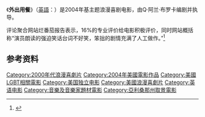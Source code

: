 {{Expand language|time=2016-04-01T04:05:28+00:00}}
{{expand|time=2016-04-01T04:05:28+00:00}}

{{noteTA
|T=zh-tw:外出用餐; zh-hk:戇直處男; zh-cn:外出就餐1：憨直处男;
|G1=Movie
|G2=Show
|1=zh-tw:外出用餐; zh-hk:戇直處男; zh-cn:外出就餐1：憨直处男;
}}

《'''外出用餐'''》（[[英語|英語]]：{{lang|en|''Eating Out''}}）是2004年基主题浪漫喜剧电影，由Q·阿兰·布罗卡编剧并执导。

评论聚合网站烂番茄报告表示，16%的专业评价给电影积极评价，同时网站概括称“演员朗读的强迫笑话台词不好笑，笨拙的剧情充满了人工做作。”<ref>{{Cite web |url=http://www.rottentomatoes.com/m/eating_out/ |title=Eating Out - Rotten Tomatoes |accessdate=2016-03-30 |archive-date=2016-04-15 |archive-url=https://web.archive.org/web/20160415060715/http://www.rottentomatoes.com/m/eating_out/ |dead-url=no }}</ref>

== 参考资料 ==
{{Reflist}}
[[Category:2000年代浪漫喜劇片|Category:2000年代浪漫喜劇片]]
[[Category:2004年美國電影作品|Category:2004年美國電影作品]]
[[Category:美國LGBT相關電影|Category:美國LGBT相關電影]]
[[Category:美国独立电影|Category:美国独立电影]]
[[Category:美國浪漫喜劇片|Category:美國浪漫喜劇片]]
[[Category:英语电影|Category:英语电影]]
[[Category:音樂及音樂家題材電影|Category:音樂及音樂家題材電影]]
[[Category:亞利桑那州取景電影|Category:亞利桑那州取景電影]]
